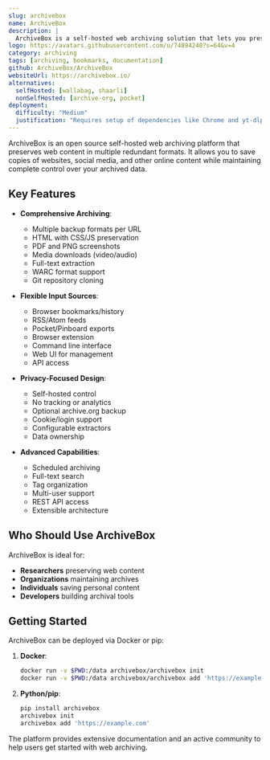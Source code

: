 ```yaml
---
slug: archivebox
name: ArchiveBox
description: |
  ArchiveBox is a self-hosted web archiving solution that lets you preserve content from websites in multiple formats like HTML, PDF, screenshots, and more. It supports importing from browser history, bookmarks, RSS feeds, and other sources.
logo: https://avatars.githubusercontent.com/u/74894248?s=64&v=4
category: archiving
tags: [archiving, bookmarks, documentation]
github: ArchiveBox/ArchiveBox
websiteUrl: https://archivebox.io/
alternatives:
  selfHosted: [wallabag, shaarli]
  nonSelfHosted: [archive-org, pocket]
deployment:
  difficulty: "Medium"
  justification: "Requires setup of dependencies like Chrome and yt-dlp. Docker deployment available but configuration needed for production use."
---
```


ArchiveBox is an open source self-hosted web archiving platform that preserves web
content in multiple redundant formats. It allows you to save copies of websites,
social media, and other online content while maintaining complete control over your
archived data.

## Key Features

- **Comprehensive Archiving**:

  - Multiple backup formats per URL
  - HTML with CSS/JS preservation
  - PDF and PNG screenshots
  - Media downloads (video/audio)
  - Full-text extraction
  - WARC format support
  - Git repository cloning

- **Flexible Input Sources**:

  - Browser bookmarks/history
  - RSS/Atom feeds
  - Pocket/Pinboard exports
  - Browser extension
  - Command line interface
  - Web UI for management
  - API access

- **Privacy-Focused Design**:

  - Self-hosted control
  - No tracking or analytics
  - Optional archive.org backup
  - Cookie/login support
  - Configurable extractors
  - Data ownership

- **Advanced Capabilities**:
  - Scheduled archiving
  - Full-text search
  - Tag organization
  - Multi-user support
  - REST API access
  - Extensible architecture

## Who Should Use ArchiveBox

ArchiveBox is ideal for:

- **Researchers** preserving web content
- **Organizations** maintaining archives
- **Individuals** saving personal content
- **Developers** building archival tools

## Getting Started

ArchiveBox can be deployed via Docker or pip:

1. **Docker**:

   ```bash
   docker run -v $PWD:/data archivebox/archivebox init
   docker run -v $PWD:/data archivebox/archivebox add 'https://example.com'
   ```

2. **Python/pip**:
   ```bash
   pip install archivebox
   archivebox init
   archivebox add 'https://example.com'
   ```

The platform provides extensive documentation and an active community to help users
get started with web archiving.
